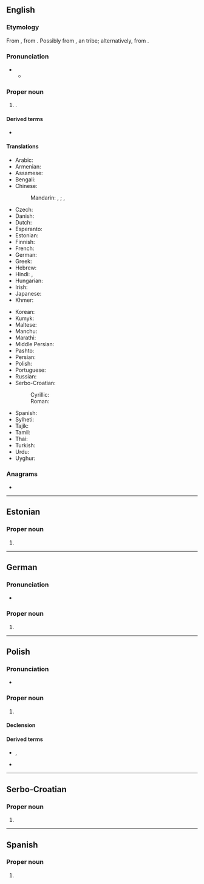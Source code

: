 {{also|kabul|Kábul}}
==English==
{{wikipedia}}

===Etymology===
From {{bor|en|fa|کابل|tr=kâbol}}, from {{der|en|ps|کابل|tr=kâbël}}. Possibly from {{m|en|Kambuja}}, an {{der|en|iir|-}} tribe; alternatively, from {{der|en|sa|कम्बुज}}.

===Pronunciation===
* {{IPA|en|/ˈkɑːbəl/}}
** {{audio|en|LL-Q1860 (eng)-Vealhurl-Kabul.wav|Audio (UK)}}

===Proper noun===
{{en-proper noun}}

# {{place|en|capital city|c/Afghanistan}}.

====Derived terms====
* {{l|en|Kabulese}}

====Translations====
{{trans-top|capital of Afghanistan}}
* Arabic: {{t|ar|كَابُل|m}}
* Armenian: {{t|hy|Քաբուլ}}
* Assamese: {{t|as|কাবুল}}
* Bengali: {{t+|bn|কাবুল}}
* Chinese:
*: Mandarin: {{t+|cmn|喀布爾|sc=Hani}}, {{t+|cmn|喀布尔|tr=Kābù'ěr|sc=Hani}}; {{t|cmn|哈布爾}}, {{t|cmn|哈布尔|tr=Hābù’ěr}} {{qualifier|historically}}
* Czech: {{t+|cs|Kábul|m}}
* Danish: {{t|da|Kabul}}
* Dutch: {{t+|nl|Kaboel}}
* Esperanto: {{t+|eo|Kabulo}}
* Estonian: {{t+|et|Kabul}}
* Finnish: {{t+|fi|Kabul}}
* French: {{t+|fr|Kaboul}}
* German: {{t+|de|Kabul|n}}
* Greek: {{t+|el|Καμπούλ}}
* Hebrew: {{t|he|קאבול}}
* Hindi: {{t|hi|काबुल|m}}, {{t+|hi|काबूल|m}}
* Hungarian: {{t+|hu|Kabul}}
* Irish: {{t|ga|Cabúl|m}}
* Japanese: {{t|ja|カブール|tr=Kabūru}}
* Khmer: {{t+|km|កាប៊ុល|tr=kaabul}}
{{trans-mid}}
* Korean: {{t|ko|^카불}}
* Kumyk: {{t|kum|Къабул|tr=Qabul}}
* Maltese: {{t|mt|Kabul}}
* Manchu: {{t|mnc|ᡥᠠᠪᡠᠯ}}
* Marathi: {{t|mr|काबुल}}
* Middle Persian: {{t|pal|tr=kʾpwl|ts=kābul}}
* Pashto: {{t+|ps|کابل|tr=Kâbël}}
* Persian: {{t+|fa|کابل|tr=kâbol}}
* Polish: {{t+|pl|Kabul|m}}
* Portuguese: {{t+|pt|Cabul|m}}
* Russian: {{t+|ru|Кабу́л|m}}
* Serbo-Croatian:
*: Cyrillic: {{t|sh|Кабул|m}}
*: Roman: {{t+|sh|Kabul|m}}
* Spanish: {{t+|es|Kabul|m}}
* Sylheti: {{t|syl|ꠇꠣꠛꠥꠟ}}
* Tajik: {{t+|tg|Кобул}}
* Tamil: {{t+|ta|காபூல்}}
* Thai: {{t|th|คาบูล}}
* Turkish: {{t|tr|Kâbil}}
* Urdu: {{t|ur|کابل}}
* Uyghur: {{t|ug|كابۇل}}
{{trans-bottom}}

===Anagrams===
* {{anagrams|en|a=abklu|baulk}}

----

==Estonian==

===Proper noun===
{{head|et|proper noun}}

# {{place|et|capital city|c/Afghanistan|t1=Kabul}}

----

==German==
{{wikipedia|lang=de}}

===Pronunciation===
* {{audio|de|De-Kabul.ogg|Audio}}

===Proper noun===
{{de-proper noun|n}}

# {{place|de|capital city|c/Afghanistan|t1=Kabul}}

----

==Polish==

===Pronunciation===
* {{pl-IPA}}

===Proper noun===
{{head|pl|proper noun|g=m}}

# {{place|pl|capital city|c/Afghanistan|t1=Kabul}}

====Declension====
{{pl-decl-noun-sing|Kabul|Kabulu|Kabulowi|Kabul|Kabulem|Kabulu|Kabulu}}

====Derived terms====
* {{l|pl|kabulczyk|g=m}}, {{l|pl|kabulka|g=f}}
* {{l|pl|kabulski|pos=adj}}

----

==Serbo-Croatian==
{{wikipedia|lang=sh}}

===Proper noun===
{{sh-proper noun|g=m}}

# {{place|sh|capital city|c/Afghanistan|t1=Kabul}}

----

==Spanish==
{{wikipedia|lang=es}}

===Proper noun===
{{es-proper noun|m}}

# {{place|es|capital city|c/Afghanistan|t1=Kabul}}